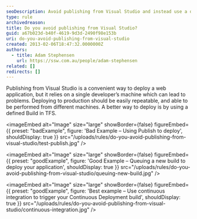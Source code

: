 ```yaml
---
seoDescription: Avoid publishing from Visual Studio and instead use a defined Build in TFS for reliable and repeatable deployments.
type: rule
archivedreason:
title: Do you avoid publishing from Visual Studio?
guid: a67b023d-b40f-4619-9d3d-2490f98e153b
uri: do-you-avoid-publishing-from-visual-studio
created: 2013-02-06T18:47:32.0000000Z
authors:
  - title: Adam Stephensen
    url: https://ssw.com.au/people/adam-stephensen
related: []
redirects: []
---
```


Publishing from Visual Studio is a convenient way to deploy a web application, but it relies on a single developer’s machine which can lead to problems. Deploying to production should be easily repeatable, and able to be performed from different machines.
A better way to deploy is by using a defined Build in TFS.

<imageEmbed
  alt="Image"
  size="large"
  showBorder={false}
  figureEmbed={{
    preset: "badExample",
    figure: 'Bad Example – Using Publish to deploy',
    shouldDisplay: true
  }}
  src="/uploads/rules/do-you-avoid-publishing-from-visual-studio/test-publish.jpg"
/>

<imageEmbed
  alt="Image"
  size="large"
  showBorder={false}
  figureEmbed={{
    preset: "goodExample",
    figure: 'Good Example – Queuing a new build to deploy your application',
    shouldDisplay: true
  }}
  src="/uploads/rules/do-you-avoid-publishing-from-visual-studio/queuing-new-build.jpg"
/>

<imageEmbed
  alt="Image"
  size="large"
  showBorder={false}
  figureEmbed={{
    preset: "goodExample",
    figure: 'Best example – Use continuous integration to trigger your Continuous Deployment build',
    shouldDisplay: true
  }}
  src="/uploads/rules/do-you-avoid-publishing-from-visual-studio/continuous-integration.jpg"
/>